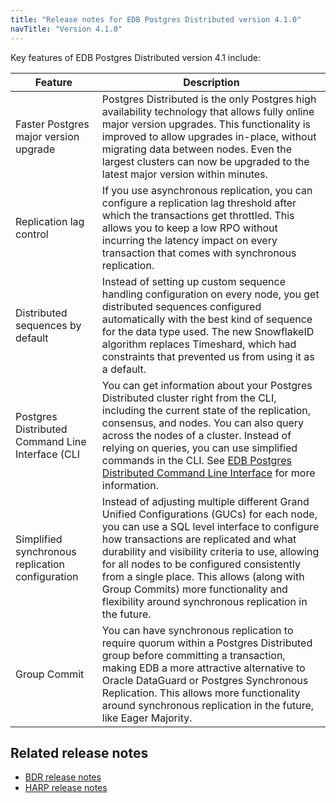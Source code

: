 ```yaml
---
title: "Release notes for EDB Postgres Distributed version 4.1.0"
navTitle: "Version 4.1.0"
---
```


Key features of EDB Postgres Distributed version 4.1 include:

| Feature                                          | Description                                                                                                                                                                                                                                                                                                                                                                                                                                      |
|--------------------------------------------------|--------------------------------------------------------------------------------------------------------------------------------------------------------------------------------------------------------------------------------------------------------------------------------------------------------------------------------------------------------------------------------------------------------------------------------------------------|
| Faster Postgres major version upgrade            | Postgres Distributed is the only Postgres high availability technology that allows fully online major version upgrades. This functionality is improved to allow upgrades in-place, without migrating data between nodes. Even the largest clusters can now be upgraded to the latest major version within minutes.                                                                                                                    |
| Replication lag control                          | If you use asynchronous replication, you can configure a replication lag threshold after which the transactions get throttled. This allows you to keep a low RPO without incurring the latency impact on every transaction that comes with synchronous replication.                                                                                                                                                                             |
| Distributed sequences by default                 | Instead of setting up custom sequence handling configuration on every node, you get distributed sequences configured automatically with the best kind of sequence for the data type used. The new SnowflakeID algorithm replaces Timeshard, which had constraints that prevented us from using it as a default.                                                                                          |
| Postgres Distributed Command Line Interface (CLI | You can get information about your Postgres Distributed cluster right from the CLI, including the current state of the replication, consensus, and nodes. You can also query across the nodes of a cluster. Instead of relying on queries, you can use simplified commands in the CLI. See [EDB Postgres Distributed Command Line Interface](/pgd_cli/latest) for more information.                                                                                                                                                        |
| Simplified synchronous replication configuration | Instead of adjusting multiple different Grand Unified Configurations (GUCs) for each node, you can use a SQL level interface to configure how transactions are replicated and what durability and visibility criteria to use, allowing for all nodes to be configured consistently from a single place. This allows (along with Group Commits) more functionality and flexibility around synchronous replication in the future. |
| Group Commit                                     | You can have synchronous replication to require quorum within a Postgres Distributed group before committing a transaction, making EDB a more attractive alternative to Oracle DataGuard or Postgres Synchronous Replication.  This allows more functionality around synchronous replication in the future, like Eager Majority.

## Related release notes

- [BDR release notes](/bdr/latest/release_notes/bdr4.1.0_rel_notes/)
- [HARP release notes](/harp/latest/01_release_notes/harp2.1.0_rel_notes/)
